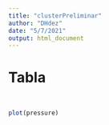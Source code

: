 ```yaml
---
title: "clusterPreliminar"
author: "DHdez"
date: "5/7/2021"
output: html_document
---
```


# Tabla


```r





```


```r




```


```r
plot(pressure)
```


